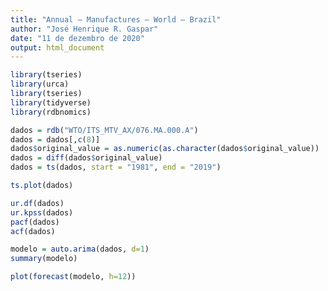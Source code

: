 ---
title: "Annual – Manufactures – World – Brazil"
author: "José Henrique R. Gaspar"
date: "11 de dezembro de 2020"
output: html_document
---

```{r pacotes, include=FALSE}
library(tseries)
library(urca)
library(tseries)
library(tidyverse)
library(rdbnomics)
```


```{r dados}
dados = rdb("WTO/ITS_MTV_AX/076.MA.000.A")
dados = dados[,c(8)]
dados$original_value = as.numeric(as.character(dados$original_value))
dados = diff(dados$original_value)
dados = ts(dados, start = "1981", end = "2019")
```


```{r plot, echo=FALSE}
ts.plot(dados)
```

```{r testes, echo=FALSE}
ur.df(dados)
ur.kpss(dados)
pacf(dados)
acf(dados)
```
```{r modelo}
modelo = auto.arima(dados, d=1)
summary(modelo)
```

```{r}
plot(forecast(modelo, h=12))
```

